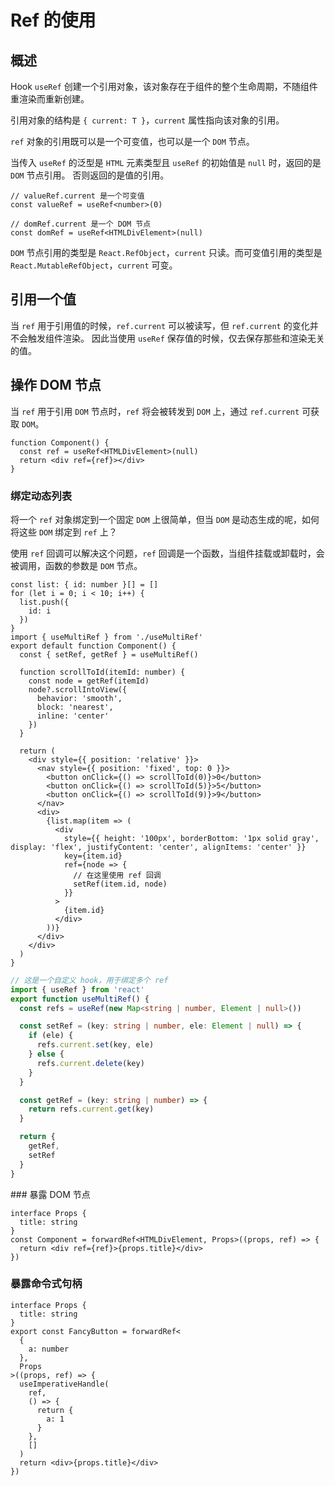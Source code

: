 # Ref 的使用


## 概述

Hook `useRef` 创建一个引用对象，该对象存在于组件的整个生命周期，不随组件重渲染而重新创建。

引用对象的结构是 `{ current: T }`，`current` 属性指向该对象的引用。

`ref` 对象的引用既可以是一个可变值，也可以是一个 `DOM` 节点。

当传入 `useRef` 的泛型是 `HTML` 元素类型且 `useRef` 的初始值是 `null` 时，返回的是 `DOM` 节点引用。
否则返回的是值的引用。

```tsx
// valueRef.current 是一个可变值
const valueRef = useRef<number>(0)

// domRef.current 是一个 DOM 节点
const domRef = useRef<HTMLDivElement>(null)
```

`DOM` 节点引用的类型是 `React.RefObject`，`current` 只读。而可变值引用的类型是 `React.MutableRefObject`，`current` 可变。

## 引用一个值

当 `ref` 用于引用值的时候，`ref.current` 可以被读写，但 `ref.current` 的变化并不会触发组件渲染。
因此当使用 `useRef` 保存值的时候，仅去保存那些和渲染无关的值。

## 操作 DOM 节点

当 `ref` 用于引用 `DOM` 节点时，`ref` 将会被转发到 `DOM` 上，通过 `ref.current` 可获取 `DOM`。

```tsx
function Component() {
  const ref = useRef<HTMLDivElement>(null)
  return <div ref={ref}></div>
}
```

### 绑定动态列表

将一个 `ref` 对象绑定到一个固定 `DOM` 上很简单，但当 `DOM` 是动态生成的呢，如何将这些 `DOM` 绑定到 `ref` 上？

使用 `ref` 回调可以解决这个问题，`ref` 回调是一个函数，当组件挂载或卸载时，会被调用，函数的参数是 `DOM` 节点。

<CodeBlock>

```tsx
const list: { id: number }[] = []
for (let i = 0; i < 10; i++) {
  list.push({
    id: i
  })
}
import { useMultiRef } from './useMultiRef'
export default function Component() {
  const { setRef, getRef } = useMultiRef()

  function scrollToId(itemId: number) {
    const node = getRef(itemId)
    node?.scrollIntoView({
      behavior: 'smooth',
      block: 'nearest',
      inline: 'center'
    })
  }

  return (
    <div style={{ position: 'relative' }}>
      <nav style={{ position: 'fixed', top: 0 }}>
        <button onClick={() => scrollToId(0)}>0</button>
        <button onClick={() => scrollToId(5)}>5</button>
        <button onClick={() => scrollToId(9)}>9</button>
      </nav>
      <div>
        {list.map(item => (
          <div
            style={{ height: '100px', borderBottom: '1px solid gray', display: 'flex', justifyContent: 'center', alignItems: 'center' }}
            key={item.id}
            ref={node => {
              // 在这里使用 ref 回调
              setRef(item.id, node)
            }}
          >
            {item.id}
          </div>
        ))}
      </div>
    </div>
  )
}
```

```useMultiRef.ts
// 这是一个自定义 hook，用于绑定多个 ref
import { useRef } from 'react'
export function useMultiRef() {
  const refs = useRef(new Map<string | number, Element | null>())

  const setRef = (key: string | number, ele: Element | null) => {
    if (ele) {
      refs.current.set(key, ele)
    } else {
      refs.current.delete(key)
    }
  }

  const getRef = (key: string | number) => {
    return refs.current.get(key)
  }

  return {
    getRef,
    setRef
  }
}
```

</CodeBlock>
### 暴露 DOM 节点

```tsx
interface Props {
  title: string
}
const Component = forwardRef<HTMLDivElement, Props>((props, ref) => {
  return <div ref={ref}>{props.title}</div>
})
```

### 暴露命令式句柄

```tsx
interface Props {
  title: string
}
export const FancyButton = forwardRef<
  {
    a: number
  },
  Props
>((props, ref) => {
  useImperativeHandle(
    ref,
    () => {
      return {
        a: 1
      }
    },
    []
  )
  return <div>{props.title}</div>
})
```
